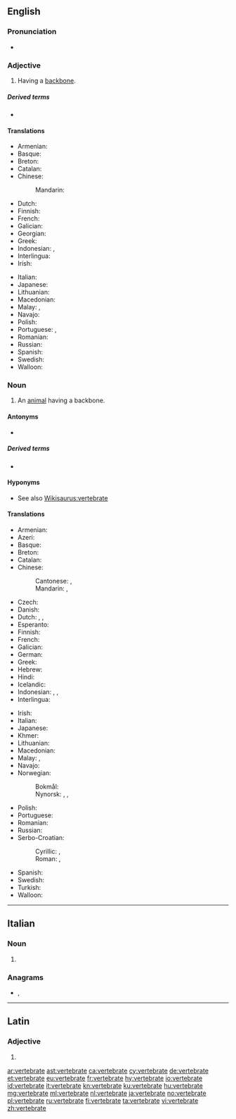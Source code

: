 ==English==

===Pronunciation===
* {{IPA|/ˈvɛɹ.tɪ.bɹeɪt/|lang=en}}

===Adjective===
{{en-adj|-}}

# Having a [[backbone]].

=====Derived terms=====
* {{l|en|megavertebrate}}

====Translations====
{{trans-top|having a backbone}}
* Armenian: {{t+|hy|ողնաշարավոր|sc=Armn}}
* Basque: {{t|eu|ornodun}}
* Breton: {{t+|br|mellkeinek}}
* Catalan: {{t+|ca|vertebrat}}
* Chinese:
*: Mandarin: {{t+|cmn|椎骨|tr=zhuīgǔ de|alt=椎骨的|sc=Hani}}
* Dutch: {{t+|nl|gewerveld}}
* Finnish: {{t+|fi|selkärankainen}}
* French: {{t+|fr|vertébré}}
* Galician: {{t+|gl|vertebrado|m}}
* Georgian: {{t|ka|ხერხემლიანი|sc=Geor}}
* Greek: {{t+|el|σπονδυλωτός}}
* Indonesian: {{t|id|bertulang belakang}}, {{t+|id|vertebrata}}
* Interlingua: {{t|ia|vertebrate}}
* Irish: {{t|ga|veirteabrach}}
{{trans-mid}}
* Italian: {{t+|it|vertebrato}}
* Japanese: {{t+|ja|脊椎|tr=せきつい, sekitsui}}
* Lithuanian: {{t+|lt|stuburinis|m}}
* Macedonian: {{t|mk|’рбетнички|m|tr='rbétnički}}
* Malay: {{t|ms|bertulang belakang}}, {{t|ms|vertebrat}}
* Navajo: {{t|nv|bíígháán dahólónígíí}}
* Polish: {{t+|pl|kręgowiec|m}}
* Portuguese: {{t+|pt|vertebrado|m}}, {{t|pt|vertebrada|f}}
* Romanian: {{t+|ro|vertebrat}}
* Russian: {{t+|ru|позвоно́чный}}
* Spanish: {{t+|es|vertebrado}}
* Swedish: {{t+|sv|ryggradsdjur|n}}
* Walloon: {{t+|wa|cronzoxhî}}
{{trans-bottom}}

===Noun===
{{en-noun}}

# An [[animal]] having a backbone.

====Antonyms====
* {{l|en|invertebrate}}

=====Derived terms=====
* {{l|en|megavertebrate}}

====Hyponyms====
* See also [[Wikisaurus:vertebrate]]

====Translations====
{{trans-top|an animal having a backbone}}
* Armenian: {{t+|hy|ողնաշարավոր|sc=Armn}}
* Azeri: {{t|az|onurğalı}}
* Basque: {{t|eu|ornodun}}
* Breton: {{t|br|mellkeineg|m}}
* Catalan: {{t+|ca|vertebrat}}
* Chinese:
*: Cantonese: {{t|yue|脊椎動物|sc=Hani}}, {{t|yue|脊椎动物|tr=zek3 zeoi1 dung6 mat6|sc=Hani}}
*: Mandarin: {{t+|cmn|脊椎動物|sc=Hani}}, {{t+|cmn|脊椎动物|tr=jǐzhuī dòngwù|sc=Hani}}
* Czech: {{t+|cs|obratlovec|m}}
* Danish: {{t|da|hvirveldyr|n}}
* Dutch: {{t+|nl|gewervelde}}, {{t|nl|werveldier|n}}, {{t|nl|vertebraat|m}}
* Esperanto: {{t|eo|vertebrulo}}
* Finnish: {{t+|fi|selkärankainen}}
* French: {{t+|fr|vertébré|m}}
* Galician: {{t+|gl|vertebrado|m}}
* German: {{t+|de|Wirbeltier|n}}
* Greek: {{t+|el|σπονδυλωτό|n|sc=Grek}}
* Hebrew: {{t+|he|חולייתן|m|tr=ḥulyetán|alt=חֻלְיְתָן}}
* Hindi: {{t|hi|कशेरुकी जीव}}
* Icelandic: {{t|is|hryggleysingjar}}
* Indonesian: {{t+|id|vertebrata}}, {{t|id|hewan vertebrata}}, {{t|id|hewan bertulang belakang}}
* Interlingua: {{t|ia|vertebrato}}
{{trans-mid}}
* Irish: {{t|ga|veirteabrach|m}}
* Italian: {{t+|it|vertebrato}}
* Japanese: {{t+|ja|脊椎動物|tr=せきついどうぶつ, sekitsui dōbutsu}}
* Khmer: {{t|km|សត្វឆ្អឹងកង|tr=sat che eng kong|sc=Khmr}}
* Lithuanian: {{t+|lt|stuburinis|m}}
* Macedonian: {{t|mk|’рбетник|m|tr='rbetnik}}
* Malay: {{t|ms|haiwan vertebrat}}, {{t|ms|vertebrat}}
* Navajo: {{t|nv|naaldeehii bitsʼin dahólónígíí}}
* Norwegian:
*: Bokmål: {{t+|nb|virveldyr|n}}
*: Nynorsk: {{t|nn|virveldyr|n}}, {{t|nn|ryggradsdyr|n}}, {{t|nn|ryggbeinsdyr|n}}
* Polish: {{t+|pl|kręgowiec|m}}
* Portuguese: {{t+|pt|vertebrado|m}}
* Romanian: {{t+|ro|vertebrat|n}}
* Russian: {{t+|ru|позвоно́чное|n}}
* Serbo-Croatian:
*: Cyrillic: {{t|sh|краљешњак|m|alt=крáљешњак|sc=Cyrl}}, {{t|sh|кичмењак|m|sc=Cyrl}}
*: Roman: {{t|sh|králješnjak|m}}, {{t|sh|kičmenjak|m}}
* Spanish: {{t+|es|vertebrado}}
* Swedish: {{t+|sv|ryggradsdjur|n}}
* Turkish: {{t+|tr|omurgalı}}
* Walloon: {{t+|wa|cronzoxhî}}
{{trans-bottom}}

----

==Italian==

===Noun===
{{head|it|noun plural form|g=f}}

# {{plural of|vertebrato|lang=it}}

===Anagrams===
* {{l|it|brevettare}}, {{l|it|brevetterà}}

----

==Latin==

===Adjective===
{{la-adj-form|vertebrāte}}

# {{inflection of|vertebrātus||voc|m|s|lang=la}}

[[ar:vertebrate]]
[[ast:vertebrate]]
[[ca:vertebrate]]
[[cy:vertebrate]]
[[de:vertebrate]]
[[et:vertebrate]]
[[eu:vertebrate]]
[[fr:vertebrate]]
[[hy:vertebrate]]
[[io:vertebrate]]
[[id:vertebrate]]
[[it:vertebrate]]
[[kn:vertebrate]]
[[ku:vertebrate]]
[[hu:vertebrate]]
[[mg:vertebrate]]
[[ml:vertebrate]]
[[nl:vertebrate]]
[[ja:vertebrate]]
[[no:vertebrate]]
[[pl:vertebrate]]
[[ru:vertebrate]]
[[fi:vertebrate]]
[[ta:vertebrate]]
[[vi:vertebrate]]
[[zh:vertebrate]]